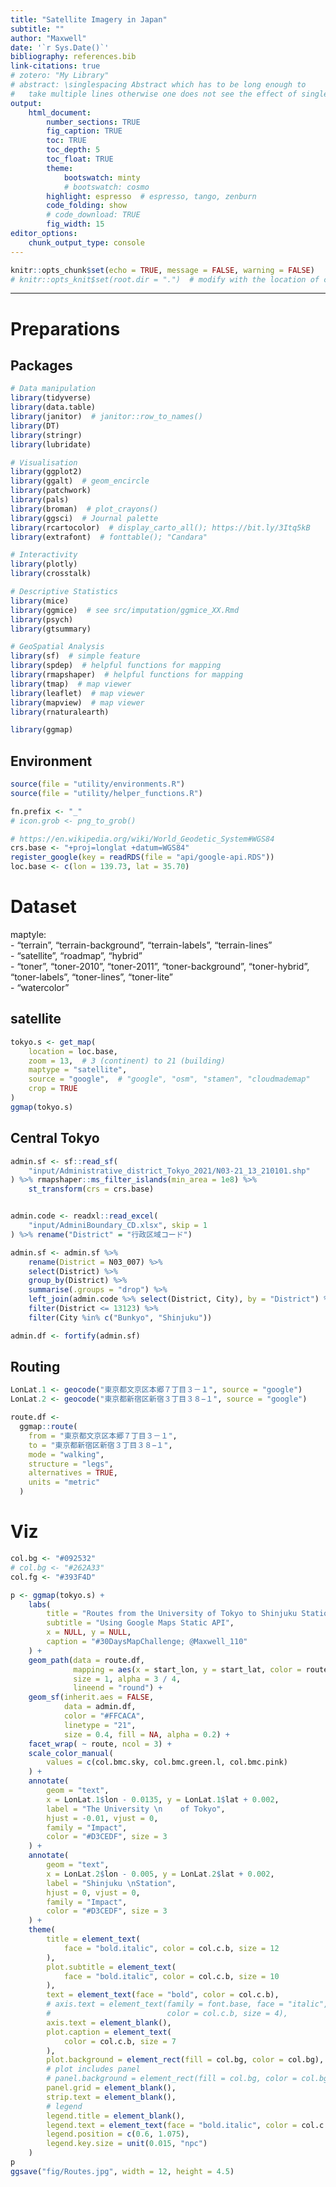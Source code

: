 ```yaml
---
title: "Satellite Imagery in Japan"
subtitle: ""
author: "Maxwell"
date: '`r Sys.Date()`'
bibliography: references.bib
link-citations: true
# zotero: "My Library"
# abstract: \singlespacing Abstract which has to be long enough to 
#   take multiple lines otherwise one does not see the effect of single-spacing.
output: 
    html_document:
        number_sections: TRUE
        fig_caption: TRUE
        toc: TRUE
        toc_depth: 5
        toc_float: TRUE
        theme:
            bootswatch: minty
            # bootswatch: cosmo
        highlight: espresso  # espresso, tango, zenburn
        code_folding: show
        # code_download: TRUE
        fig_width: 15
editor_options: 
    chunk_output_type: console
---
```


```r
knitr::opts_chunk$set(echo = TRUE, message = FALSE, warning = FALSE)
# knitr::opts_knit$set(root.dir = ".")  # modify with the location of code
```

***

# Preparations {.tabset .tabset-fade .tabset-pills}
## Packages
```r
# Data manipulation
library(tidyverse)
library(data.table)
library(janitor)  # janitor::row_to_names()
library(DT)
library(stringr)
library(lubridate)

# Visualisation
library(ggplot2)
library(ggalt)  # geom_encircle
library(patchwork)
library(pals)
library(broman)  # plot_crayons()
library(ggsci)  # Journal palette
library(rcartocolor)  # display_carto_all(); https://bit.ly/3Itq5kB
library(extrafont)  # fonttable(); "Candara"

# Interactivity
library(plotly)
library(crosstalk)

# Descriptive Statistics
library(mice)
library(ggmice)  # see src/imputation/ggmice_XX.Rmd
library(psych)
library(gtsummary)

# GeoSpatial Analysis
library(sf)  # simple feature
library(spdep)  # helpful functions for mapping
library(rmapshaper)  # helpful functions for mapping
library(tmap)  # map viewer
library(leaflet)  # map viewer
library(mapview)  # map viewer
library(rnaturalearth)

library(ggmap)
```

## Environment
```r
source(file = "utility/environments.R")
source(file = "utility/helper_functions.R")

fn.prefix <- "_"
# icon.grob <- png_to_grob()

# https://en.wikipedia.org/wiki/World_Geodetic_System#WGS84
crs.base <- "+proj=longlat +datum=WGS84"
register_google(key = readRDS(file = "api/google-api.RDS"))
loc.base <- c(lon = 139.73, lat = 35.70)
```


# Dataset

maptyle:  
- "terrain", "terrain-background", "terrain-labels", "terrain-lines"  
- "satellite", "roadmap", "hybrid"  
- "toner", "toner-2010", "toner-2011", "toner-background", "toner-hybrid", "toner-labels", "toner-lines", "toner-lite"  
- "watercolor"

## satellite
```r
tokyo.s <- get_map(
    location = loc.base, 
    zoom = 13,  # 3 (continent) to 21 (building)
    maptype = "satellite", 
    source = "google",  # "google", "osm", "stamen", "cloudmademap"
    crop = TRUE
)
ggmap(tokyo.s)
```


## Central Tokyo
```r
admin.sf <- sf::read_sf(
    "input/Administrative_district_Tokyo_2021/N03-21_13_210101.shp"
) %>% rmapshaper::ms_filter_islands(min_area = 1e8) %>% 
    st_transform(crs = crs.base)


admin.code <- readxl::read_excel(
    "input/AdminiBoundary_CD.xlsx", skip = 1
) %>% rename("District" = "行政区域コード")

admin.sf <- admin.sf %>% 
    rename(District = N03_007) %>% 
    select(District) %>%
    group_by(District) %>%
    summarise(.groups = "drop") %>%
    left_join(admin.code %>% select(District, City), by = "District") %>% 
    filter(District <= 13123) %>% 
    filter(City %in% c("Bunkyo", "Shinjuku"))

admin.df <- fortify(admin.sf)
```

## Routing
```r
LonLat.1 <- geocode("東京都文京区本郷７丁目３－１", source = "google")
LonLat.2 <- geocode("東京都新宿区新宿３丁目３８−１", source = "google")

route.df <-
  ggmap::route(
    from = "東京都文京区本郷７丁目３－１",
    to = "東京都新宿区新宿３丁目３８−１",
    mode = "walking",
    structure = "legs", 
    alternatives = TRUE, 
    units = "metric"
  )
```


# Viz {.tabset .tabset-fade .tabset-pills}
```r
col.bg <- "#092532"
# col.bg <- "#262A33"
col.fg <- "#393F4D"

p <- ggmap(tokyo.s) + 
    labs(
        title = "Routes from the University of Tokyo to Shinjuku Station", 
        subtitle = "Using Google Maps Static API", 
        x = NULL, y = NULL, 
        caption = "#30DaysMapChallenge; @Maxwell_110"
    ) + 
    geom_path(data = route.df, 
              mapping = aes(x = start_lon, y = start_lat, color = route), 
              size = 1, alpha = 3 / 4, 
              lineend = "round") + 
    geom_sf(inherit.aes = FALSE, 
            data = admin.df, 
            color = "#FFCACA", 
            linetype = "21", 
            size = 0.4, fill = NA, alpha = 0.2) + 
    facet_wrap( ~ route, ncol = 3) + 
    scale_color_manual(
        values = c(col.bmc.sky, col.bmc.green.l, col.bmc.pink)
    ) + 
    annotate(
        geom = "text",
        x = LonLat.1$lon - 0.0135, y = LonLat.1$lat + 0.002,
        label = "The University \n    of Tokyo", 
        hjust = -0.01, vjust = 0, 
        family = "Impact", 
        color = "#D3CEDF", size = 3
    ) + 
    annotate(
        geom = "text",
        x = LonLat.2$lon - 0.005, y = LonLat.2$lat + 0.002,
        label = "Shinjuku \nStation", 
        hjust = 0, vjust = 0, 
        family = "Impact",
        color = "#D3CEDF", size = 3
    ) + 
    theme(
        title = element_text(
            face = "bold.italic", color = col.c.b, size = 12
        ), 
        plot.subtitle = element_text(
            face = "bold.italic", color = col.c.b, size = 10
        ), 
        text = element_text(face = "bold", color = col.c.b), 
        # axis.text = element_text(family = font.base, face = "italic", 
        #                          color = col.c.b, size = 4), 
        axis.text = element_blank(), 
        plot.caption = element_text(
            color = col.c.b, size = 7
        ), 
        plot.background = element_rect(fill = col.bg, color = col.bg), 
        # plot includes panel
        # panel.background = element_rect(fill = col.bg, color = col.bg),
        panel.grid = element_blank(), 
        strip.text = element_blank(), 
        # legend
        legend.title = element_blank(),
        legend.text = element_text(face = "bold.italic", color = col.c.b), 
        legend.position = c(0.6, 1.075), 
        legend.key.size = unit(0.015, "npc")
    )
p
ggsave("fig/Routes.jpg", width = 12, height = 4.5)
```

